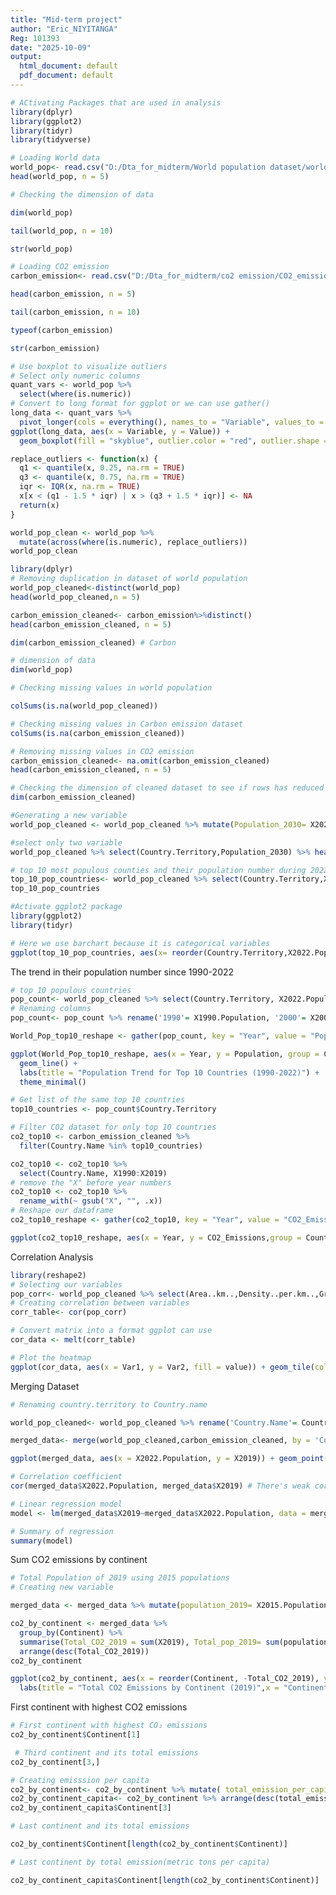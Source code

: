 ---
title: "Mid-term project"
author: "Eric_NIYITANGA"
Reg: 101393
date: "2025-10-09"
output:
  html_document: default
  pdf_document: default
---

```{r}
# ACtivating Packages that are used in analysis
library(dplyr)
library(ggplot2)
library(tidyr)
library(tidyverse)

```

```{r}
# Loading World data
world_pop<- read.csv("D:/Dta_for_midterm/World population dataset/world_population.csv")
head(world_pop, n = 5)
```

```{r}
# Checking the dimension of data

dim(world_pop) 
```

```{r}
tail(world_pop, n = 10)
```

```{r}
str(world_pop)
```

```{r}
# Loading CO2 emission
carbon_emission<- read.csv("D:/Dta_for_midterm/co2 emission/CO2_emission.csv")

head(carbon_emission, n = 5)
```

```{r}
tail(carbon_emission, n = 10)
```

```{r}
typeof(carbon_emission)
```

```{r}
str(carbon_emission)
```

```{r}
# Use boxplot to visualize outliers
# Select only numeric columns
quant_vars <- world_pop %>%
  select(where(is.numeric))
# Convert to long format for ggplot or we can use gather()
long_data <- quant_vars %>%
  pivot_longer(cols = everything(), names_to = "Variable", values_to = "Value")
ggplot(long_data, aes(x = Variable, y = Value)) +
  geom_boxplot(fill = "skyblue", outlier.color = "red", outlier.shape = 8) + theme_minimal() + labs(title = "Boxplot of Quantitative Variables", x = "Variable", y = "Value") + theme(axis.text.x = element_text(angle = 45, hjust = 1))

```

```{r}
replace_outliers <- function(x) {
  q1 <- quantile(x, 0.25, na.rm = TRUE)
  q3 <- quantile(x, 0.75, na.rm = TRUE)
  iqr <- IQR(x, na.rm = TRUE)
  x[x < (q1 - 1.5 * iqr) | x > (q3 + 1.5 * iqr)] <- NA
  return(x)
}

world_pop_clean <- world_pop %>%
  mutate(across(where(is.numeric), replace_outliers))
world_pop_clean

```


```{r}
library(dplyr)
# Removing duplication in dataset of world population
world_pop_cleaned<-distinct(world_pop)
head(world_pop_cleaned,n = 5)
```

```{r}
carbon_emission_cleaned<- carbon_emission%>%distinct()
head(carbon_emission_cleaned, n = 5)
```


```{r}
dim(carbon_emission_cleaned) # Carbon
```

```{r}
# dimension of data
dim(world_pop)
```


```{r}
# Checking missing values in world population

colSums(is.na(world_pop_cleaned))
```

```{r}
# Checking missing values in Carbon emission dataset
colSums(is.na(carbon_emission_cleaned))
```

```{r}
# Removing missing values in CO2 emission
carbon_emission_cleaned<- na.omit(carbon_emission_cleaned)
head(carbon_emission_cleaned, n = 5)
```

```{r}
# Checking the dimension of cleaned dataset to see if rows has reduced
dim(carbon_emission_cleaned)
```


```{r}
#Generating a new variable
world_pop_cleaned <- world_pop_cleaned %>% mutate(Population_2030= X2022.Population * exp(Growth.Rate*8))

```

```{r}
#select only two variable
world_pop_cleaned %>% select(Country.Territory,Population_2030) %>% head(5)
```

```{r}
# top 10 most populous counties and their population number during 2022.
top_10_pop_countries<- world_pop_cleaned %>% select(Country.Territory,X2022.Population) %>% arrange(desc(X2022.Population)) %>% slice(1:10)
top_10_pop_countries
```

```{r}
#Activate ggplot2 package
library(ggplot2)
library(tidyr)
```

```{r}
# Here we use barchart because it is categorical variables
ggplot(top_10_pop_countries, aes(x= reorder(Country.Territory,X2022.Population), y = X2022.Population)) + geom_bar(stat = "identity", color= "grey")+labs(title = "Top 10 Most Populous Countries in 2022",x = "Country",y = "Population") +coord_flip()+ theme_minimal()
```


The trend in their population number since 1990-2022
```{r}
# top 10 populous countries
pop_count<- world_pop_cleaned %>% select(Country.Territory, X2022.Population:X1990.Population) %>% arrange(desc(X2022.Population)) %>% head(10)
# Renaming columns
pop_count<- pop_count %>% rename('1990'= X1990.Population, '2000'= X2000.Population,'2010'=X2010.Population,'2015'=X2015.Population,'2020'=X2020.Population,'2022'=X2022.Population)

World_Pop_top10_reshape <- gather(pop_count, key = "Year", value = "Population", '1990':'2022')

ggplot(World_Pop_top10_reshape, aes(x = Year, y = Population, group = Country.Territory, color = Country.Territory)) +
  geom_line() +
  labs(title = "Population Trend for Top 10 Countries (1990-2022)") +
  theme_minimal()

```

```{r}
# Get list of the same top 10 countries
top10_countries <- pop_count$Country.Territory

# Filter CO2 dataset for only top 10 countries
co2_top10 <- carbon_emission_cleaned %>%
  filter(Country.Name %in% top10_countries)

co2_top10 <- co2_top10 %>%
  select(Country.Name, X1990:X2019)
# remove the "X" before year numbers
co2_top10 <- co2_top10 %>%
  rename_with(~ gsub("X", "", .x))  
# Reshape our dataframe
co2_top10_reshape <- gather(co2_top10, key = "Year", value = "CO2_Emissions", '1990':'2019')

ggplot(co2_top10_reshape, aes(x = Year, y = CO2_Emissions,group = Country.Name, color = Country.Name)) + geom_line(size = 1) + labs(title = "CO2 Emission Trend (1990–2019) for Top 10 Most Populous Countries",x = "Year",y = "CO2 Emissions ") +theme_minimal()+ theme(legend.position = "bottom",axis.text.x = element_text(angle = 45, hjust = 1)) 


```

Correlation Analysis

```{r}
library(reshape2)
# Selecting our variables
pop_corr<- world_pop_cleaned %>% select(Area..km..,Density..per.km..,Growth.Rate,World.Population.Percentage)
# Creating correlation between variables
corr_table<- cor(pop_corr)

# Convert matrix into a format ggplot can use
cor_data <- melt(corr_table)

# Plot the heatmap
ggplot(cor_data, aes(x = Var1, y = Var2, fill = value)) + geom_tile(color = "white") + scale_fill_gradient2(low = "blue", high = "red", mid = "white", midpoint = 0, limit = c(-1, 1),name = "Correlation") + theme_minimal() + labs(title = "Correlation Heatmap of Area, Density, Growth Rate & World Population %", x = "", y = "") + theme(axis.text.x = element_text(angle = 45, vjust = 1, hjust = 1))

```

Merging Dataset
```{r}
# Renaming country.territory to Country.name

world_pop_cleaned<- world_pop_cleaned %>% rename('Country.Name'= Country.Territory)

```
```{r}
merged_data<- merge(world_pop_cleaned,carbon_emission_cleaned, by = 'Country.Name')

```

```{r}
ggplot(merged_data, aes(x = X2022.Population, y = X2019)) + geom_point(color = "steelblue", size = 2) + geom_smooth(method = "lm", se = TRUE, color = "darkred") + labs(title = "Relationship Between Population and CO2 Emissions (2019)", x = "2022 Population", y = "2019 CO2 Emissions (tons per capita)") + theme_minimal()

```
```{r}
# Correlation coefficient
cor(merged_data$X2022.Population, merged_data$X2019) # There's weak correlation between this variables.

```
```{r}
# Linear regression model
model <- lm(merged_data$X2019~merged_data$X2022.Population, data = merged_data)

# Summary of regression
summary(model)

```
Sum CO2 emissions by continent
```{r}
# Total Population of 2019 using 2015 populations
# Creating new variable

merged_data <- merged_data %>% mutate(population_2019= X2015.Population * Growth.Rate)

co2_by_continent <- merged_data %>%
  group_by(Continent) %>%
  summarise(Total_CO2_2019 = sum(X2019), Total_pop_2019= sum(population_2019)) %>%
  arrange(desc(Total_CO2_2019))
co2_by_continent

```
```{r}
ggplot(co2_by_continent, aes(x = reorder(Continent, -Total_CO2_2019), y = Total_CO2_2019)) + geom_bar(stat = "identity", fill = "lightgreen") +
  labs(title = "Total CO2 Emissions by Continent (2019)",x = "Continent", y = "Total CO2 Emissions (metric tons per capita)") + theme_minimal()

```


First continent with highest CO2 emissions
```{r}
# First continent with highest CO₂ emissions
co2_by_continent$Continent[1]


```
```{r}
 # Third continent and its total emissions
co2_by_continent[3,]
```


```{r}
# Creating emisssion per capita
co2_by_continent<- co2_by_continent %>% mutate( total_emission_per_capita= Total_CO2_2019/Total_pop_2019)
co2_by_continent_capita<- co2_by_continent %>% arrange(desc(total_emission_per_capita))
co2_by_continent_capita$Continent[3]
```
```{r}
# Last continent and its total emissions

co2_by_continent$Continent[length(co2_by_continent$Continent)]
```
```{r}
# Last continent by total emission(metric tons per capita)

co2_by_continent_capita$Continent[length(co2_by_continent$Continent)]
```

